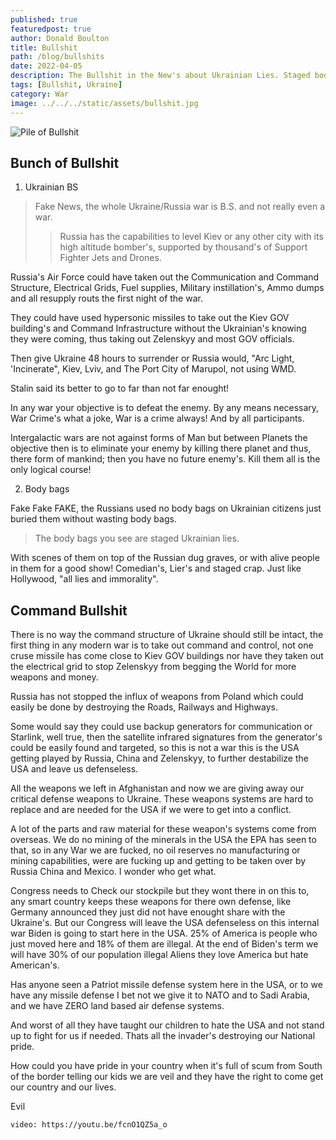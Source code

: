 ```yaml
---
published: true
featuredpost: true
author: Donald Boulton
title: Bullshit
path: /blog/bullshits
date: 2022-04-05
description: The Bullshit in the New's about Ukrainian Lies. Staged body bag scenes and executions, Destruction of there own city's
tags: [Bullshit, Ukraine]
category: War 
image: ../../../static/assets/bullshit.jpg
---
```


![Pile of Bullshit](../../../static/assets/bullshit.jpg)

## Bunch of Bullshit

1. Ukrainian BS

> Fake News, the whole Ukraine/Russia war is B.S. and not really even a war.
>
> > Russia has the capabilities to level Kiev or any other city with its high altitude bomber's, supported by thousand's of Support Fighter Jets and Drones. 

Russia's Air Force could have taken out the Communication and Command Structure, Electrical Grids, Fuel supplies, Military instillation's, Ammo dumps and all resupply routs the first night of the war.

They could have used hypersonic missiles to take out the Kiev GOV building's and Command Infrastructure without the Ukrainian's knowing they were coming, thus taking out Zelenskyy and most GOV officials. 

Then give Ukraine 48 hours to surrender or Russia would, "Arc Light, 'Incinerate", Kiev, Lviv, and The Port City of Marupol, not using WMD.

Stalin said its better to go to far than not far enought!

In any war your objective is to defeat the enemy. By any means necessary, War Crime's what a joke, War is a crime always! And by all participants.

Intergalactic wars are not against forms of Man but between Planets the objective then is to eliminate your enemy by killing there planet and thus, there form of mankind; then you have no future enemy's. Kill them all is the only logical course!

2. Body bags

Fake Fake FAKE, the Russians used no body bags on Ukrainian citizens just buried them without wasting body bags.

> The body bags you see are staged Ukrainian lies. 

With scenes of them on top of the Russian dug graves, or with alive people in them for a good show! Comedian's, Lier's and staged crap. Just like Hollywood, "all lies and immorality".

## Command Bullshit

There is no way the command structure of Ukraine should still be intact, the first thing in any modern war is to take out command and control, not one cruse missile has come close to Kiev GOV buildings nor have they taken out the electrical grid to stop Zelenskyy from begging the World for more weapons and money. 

Russia has not stopped the influx of weapons from Poland which could easily be done by destroying the Roads, Railways and Highways.
 
Some would say they could use backup generators for communication or Starlink, well true, then the satellite infrared signatures from the generator's could be easily found and targeted, so this is not a war this is the USA getting played by Russia, China and Zelenskyy, to further destabilize the USA and leave us defenseless. 

All the weapons we left in Afghanistan and now we are giving away our critical defense weapons to Ukraine. These weapons systems are hard to replace and are needed for the USA if we were to get into a conflict.

A lot of the parts and raw material for these weapon's systems come from overseas. We do no mining of the minerals in the USA the EPA has seen to that, so in any War we are fucked, no oil reserves no manufacturing or mining capabilities, were are fucking up and getting to be taken over by Russia China and Mexico. I wonder who get what. 

Congress needs to Check our stockpile but they wont there in on this to, any smart country keeps these weapons for there own defense, like Germany announced they just did not have enought share with the Ukraine's. But our Congress will leave the USA defenseless on this internal war Biden is going to start here in the USA. 25% of America is people who just moved here and 18% of them are illegal. At the end of Biden's term we will have 30% of our population illegal Aliens they love America but hate American's.

Has anyone seen a Patriot missile defense system here in the USA, or to we have any missile defense I bet not we give it to NATO and to Sadi Arabia, and we have ZERO land based air defense systems.

And worst of all they have taught our children to hate the USA and not stand up to fight for us if needed. Thats all the invader's destroying our National pride.

How could you have pride in your country when it's full of scum from South of the border telling our kids we are veil and they have the right to come get our country and our lives.

Evil

`video: https://youtu.be/fcnO1QZ5a_o`

<WavyHr className='mt-1 mb-1 text-fuchsia-600' />









<WavyHr className='mt-1 mb-1 text-fuchsia-600' />